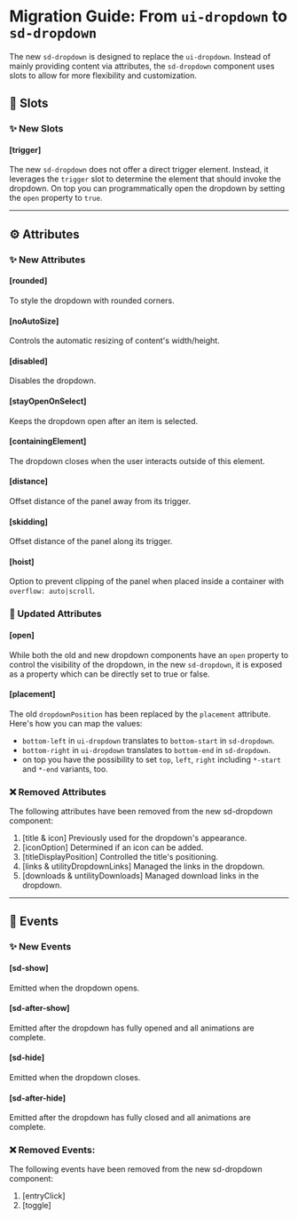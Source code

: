 # Migration Guide: From `ui-dropdown` to `sd-dropdown`

The new `sd-dropdown` is designed to replace the `ui-dropdown`. Instead of mainly providing content via attributes, the `sd-dropdown` component uses slots to allow for more flexibility and customization.

## 💾 Slots

### ✨ New Slots

#### [trigger]

The new `sd-dropdown` does not offer a direct trigger element. Instead, it leverages the `trigger` slot to determine the element that should invoke the dropdown. On top you can programmatically open the dropdown by setting the `open` property to `true`.

<hr />

## ⚙️ Attributes

### ✨ New Attributes

#### [rounded]

To style the dropdown with rounded corners.

#### [noAutoSize]

Controls the automatic resizing of content's width/height.

#### [disabled]

Disables the dropdown.

#### [stayOpenOnSelect]

Keeps the dropdown open after an item is selected.

#### [containingElement]

The dropdown closes when the user interacts outside of this element.

#### [distance]

Offset distance of the panel away from its trigger.

#### [skidding]

Offset distance of the panel along its trigger.

#### [hoist]

Option to prevent clipping of the panel when placed inside a container with `overflow: auto|scroll`.

### 🔀 Updated Attributes

#### [open]

While both the old and new dropdown components have an `open` property to control the visibility of the dropdown, in the new `sd-dropdown`, it is exposed as a property which can be directly set to true or false.

#### [placement]

The old `dropdownPosition` has been replaced by the `placement` attribute. Here's how you can map the values:

- `bottom-left` in `ui-dropdown` translates to `bottom-start` in `sd-dropdown`.
- `bottom-right` in `ui-dropdown` translates to `bottom-end` in `sd-dropdown`.
- on top you have the possibility to set `top`, `left`, `right` including `*-start` and `*-end` variants, too.

### ❌ Removed Attributes

The following attributes have been removed from the new sd-dropdown component:

1. [title & icon]
   Previously used for the dropdown's appearance.
2. [iconOption]
   Determined if an icon can be added.
3. [titleDisplayPosition]
   Controlled the title's positioning.
4. [links & utilityDropdownLinks]
   Managed the links in the dropdown.
5. [downloads & untilityDownloads]
   Managed download links in the dropdown.

<hr />

## 🥳 Events

### ✨ New Events

#### [sd-show]

Emitted when the dropdown opens.

#### [sd-after-show]

Emitted after the dropdown has fully opened and all animations are complete.

#### [sd-hide]

Emitted when the dropdown closes.

#### [sd-after-hide]

Emitted after the dropdown has fully closed and all animations are complete.

### ❌ Removed Events:

The following events have been removed from the new sd-dropdown component:

1. [entryClick]
2. [toggle]
